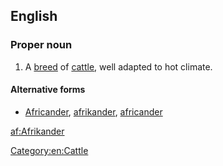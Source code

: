 ==English==

===Proper noun===
{{en-proper noun}}

# A [[breed]] of [[cattle]], well adapted to hot climate.

====Alternative forms====
*[[Africander]], [[afrikander]], [[africander]]

[[Category:en:Cattle]]

[[af:Afrikander]]